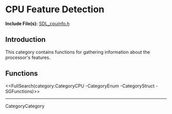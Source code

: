 <!-- #master-page:CategoryTemplate -->
<!-- #master-date:Unknown-Date -->
<!-- format wiki -->
<!-- language en -->

= CPU Feature Detection =

'''Include File(s):'''  [http://hg.libsdl.org/SDL/file/default/include/SDL_cpuinfo.h SDL_cpuinfo.h]


== Introduction ==

This category contains functions for gathering information about the processor's features.

<!-- #Remove this line and the ## below to use this markup if it becomes relevant to this category -->
<!-- #== Enumerations == -->
<!-- #<<FullSearch(category:CategoryEnum CategoryCPU-SGEnumerations)>> -->

<!-- #== Structures == -->
<!-- #<<FullSearch(category:CategoryStruct CategoryCPU -SGStructures)>> -->

== Functions ==
<<FullSearch(category:CategoryCPU -CategoryEnum -CategoryStruct -SGFunctions)>>

----
CategoryCategory

